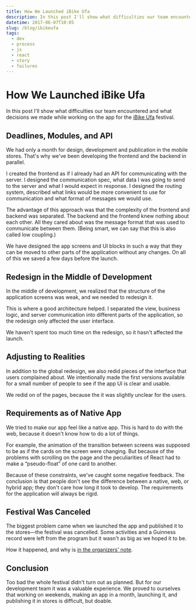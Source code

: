 ```yaml
---
title: How We Launched iBike Ufa
description: In this post I'll show what difficulties our team encountered and what decisions we made while working on the app for the iBike Ufa festival.
datetime: 2017-06-07T10:05
slug: /blog/ibikeufa
tags:
  - dev
  - process
  - js
  - react
  - story
  - failures
---
```


# How We Launched iBike Ufa

In this post I'll show what difficulties our team encountered and what decisions we made while working on the app for the [iBike Ufa](https://vk.com/ibikeufa) festival.

## Deadlines, Modules, and API

We had only a month for design, development and publication in the mobile stores. That's why we've been developing the frontend and the backend in parallel.

I created the frontend as if I already had an API for communicating with the server. I designed the communication spec, what data I was going to send to the server and what I would expect in response. I designed the routing system, described what links would be more convenient to use for communication and what format of messages we would use.

The advantage of this approach was that the complexity of the frontend and backend was separated. The backend and the frontend knew nothing about each other. All they cared about was the message format that was used to communicate between them. (Being smart, we can say that this is also called low coupling.)

We have designed the app screens and UI blocks in such a way that they can be moved to other parts of the application without any changes. On all of this we saved a few days before the launch.

## Redesign in the Middle of Development

In the middle of development, we realized that the structure of the application screens was weak, and we needed to redesign it.

This is where a good architecture helped. I separated the view, business logic, and server communication into different parts of the application, so the redesign only affected the user interface.

We haven't spent too much time on the redesign, so it hasn't affected the launch.

## Adjusting to Realities

In addition to the global redesign, we also redid pieces of the interface that users complained about. We intentionally made the first versions available for a small number of people to see if the app UI is clear and usable.

We redid on of the pages, because the it was slightly unclear for the users.

## Requirements as of Native App

We tried to make our app feel like a native app. This is hard to do with the web, because it doesn't know how to do a lot of things.

For example, the animation of the transition between screens was supposed to be as if the cards on the screen were changing. But because of the problems with scrolling on the page and the peculiarities of React had to make a “pseudo-float” of one card to another.

Because of these constraints, we've caught some negative feedback. The conclusion is that people don't see the difference between a native, web, or hybrid app; they don't care how long it took to develop. The requirements for the application will always be rigid.

## Festival Was Canceled

The biggest problem came when we launched the app and published it to the stores—the festival was cancelled. Some activities and a Guinness record were left from the program but it wasn't as big as we hoped it to be.

How it happened, and why is [in the organizers' note](https://vk.com/ibikeufa?w=wall-122711751_2490).

## Conclusion

Too bad the whole festival didn't turn out as planned. But for our development team it was a valuable experience. We proved to ourselves that working on weekends, making an app in a month, launching it, and publishing it in stores is difficult, but doable.
